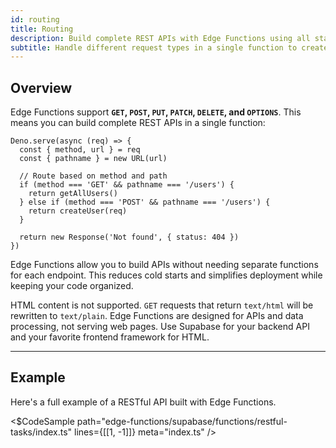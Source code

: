 ```yaml
---
id: routing
title: Routing
description: Build complete REST APIs with Edge Functions using all standard HTTP methods.
subtitle: Handle different request types in a single function to create efficient APIs.
---
```


## Overview

Edge Functions support **`GET`, `POST`, `PUT`, `PATCH`, `DELETE`, and `OPTIONS`**. This means you can build complete REST APIs in a single function:

```tsx
Deno.serve(async (req) => {
  const { method, url } = req
  const { pathname } = new URL(url)

  // Route based on method and path
  if (method === 'GET' && pathname === '/users') {
    return getAllUsers()
  } else if (method === 'POST' && pathname === '/users') {
    return createUser(req)
  }

  return new Response('Not found', { status: 404 })
})
```

Edge Functions allow you to build APIs without needing separate functions for each endpoint. This reduces cold starts and simplifies deployment while keeping your code organized.

<Admonition type="note">

HTML content is not supported. `GET` requests that return `text/html` will be rewritten to `text/plain`. Edge Functions are designed for APIs and data processing, not serving web pages. Use Supabase for your backend API and your favorite frontend framework for HTML.

</Admonition>

---

## Example

Here's a full example of a RESTful API built with Edge Functions.

<$CodeSample
path="edge-functions/supabase/functions/restful-tasks/index.ts"
lines={[[1, -1]]}
meta="index.ts"
/>
